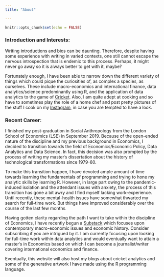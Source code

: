 ```yaml
---
title: "About"

---
```


```r
knitr::opts_chunk$set(echo = FALSE)
```




### Introduction and Interests: 

Writing introductions and bios can be daunting. Therefore, despite having some experience with writing in varied contexts, one still cannot escape the nervous introspection that is endemic to this process. Perhaps, it might never go away so it is always better to get with it, maybe? 


Fortunately enough, I have been able to narrow down the different variety of things which could pique the curiosities of, as complex a species, as ourselves. These include macro-economics and international finance, data analytics/science predominantly using R, and the application of data analytics to the game of [Cricket]("https://www.youtube.com/watch?v=PjWNj7HzJrY"). Also, I am quite adept at cooking and so have to sometimes play the role of a home chef and post pretty pictures of the stuff I cook on my [Instagram]('https://www.instagram.com/hitesh_fulwani08/"), in case you are tempted to have a look. 








### Recent Career:

I finished my post-graduation in Social Anthropology from the London School of Economics (LSE) in September 2019. Because of the open-ended nature of the discipline and my previous background in Economics, I decided to transition towards the field of Economics/Economic Policy, Data Analytics and Data Science. In fact, this decision was also prompted by the process of writing my master's dissertation about the history of technological transformations since 1979-80. 


To make this transition happen, I have devoted ample amount of time towards learning the fundamentals of programming and trying to hone my analytic skills by learning R. However, in large part owing to the pandemic-induced isolation and the attendant issues with anxiety, the process of this transition has gone a bit awry and I find myself lacking work-experience. Until recently, these mental-health issues have somewhat thwarted my search for full-time work. But things have improved considerably over the course of the last few months.


Having gotten clarity regarding the path I want to take within the discipline of Economics, I have recently begun a [Substack]("https://hiteshfulwani.substack.com/") which focuses upon contemporary macro-economic issues and economic history. Consider subscribing if you are intrigued by it. I am currently focusing upon looking for full-time work within data analytics and would eventually want to attain a master's in Economics based on which I can become a journalist/writer covering international economics and finance. 

Eventually, this website will also host my blogs about cricket analytics and some of the generative artwork I have made using the R programming language.













